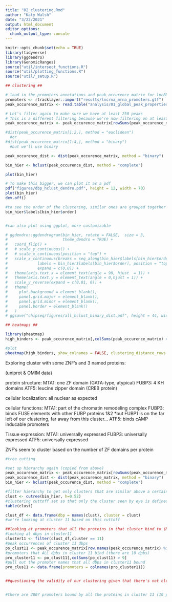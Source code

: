 ```yaml
---
title: "02_clustering.Rmd"
author: "Katy Walsh"
date: "3/22/2021"
output: html_document
editor_options: 
  chunk_output_type: console
---
```


```r
knitr::opts_chunk$set(echo = TRUE)
library(tidyverse)
library(ggdendro)
library(GenomicRanges)
source("util/intersect_functions.R")
source("util/plotting_functions.R")
source("util/_setup.R")

```



```r
## clustering ##

# load in the promoters annotations and peak_occurence_matrix for lncRNA and mRNA promoters
promoters <- rtracklayer::import("results/lncrna_mrna_promoters.gtf")
peak_occurence_matrix <- read.table("analysis/01_global_peak_properties/results/lncrna_mrna_promoter_peak_occurence_matrix.tsv")

# Let's filter again to make sure we have at least 250 peaks
# This is a different filtering because we're now filtering on at least 250 peaks on promoter regions rather than 250 peaks across the genome.
peak_occurence_matrix <- peak_occurence_matrix[rowSums(peak_occurence_matrix) > 250, ]

#dist(peak_occurence_matrix[1:2,], method = "euclidean")
  #or
#dist(peak_occurence_matrix[1:4,], method = "binary")
  #but we'll use binary

peak_occurence_dist <- dist(peak_occurence_matrix, method = "binary")

bin_hier <- hclust(peak_occurence_dist, method = "complete")

plot(bin_hier)

# To make this bigger, we can plot it as a pdf
pdf("figures/dbp_hclust_dendro.pdf", height = 12, width = 70)
plot(bin_hier)
dev.off()

#to see the order of the clustering, similar ones are grouped together
bin_hier$labels[bin_hier$order]


#can also plot using ggplot, more customizable

# ggdendro::ggdendrogram(bin_hier, rotate = FALSE,  size = 3, 
#                        theme_dendro = TRUE) +
#   coord_flip() +
#   # scale_y_continuous() +
#   # scale_x_continuous(position = "top") +
#   scale_x_continuous(breaks = seq_along(bin_hier$labels[bin_hier$order]),
#             labels = bin_hier$labels[bin_hier$order], position = "top",
#             expand = c(0,0)) +
#   theme(axis.text.x = element_text(angle = 90, hjust  = 1)) + 
#   theme(axis.text.y = element_text(angle = 0,hjust = 1)) +
#   scale_y_reverse(expand = c(0.01, 0)) +
#   theme(
#     plot.background = element_blank(),
#     panel.grid.major = element_blank(),
#     panel.grid.minor = element_blank(),
#     panel.border = element_blank()
#   )
# ggsave("chipseq/figures/all_hclust_binary_dist.pdf", height = 44, width = 5.0)

```

```r
## heatmaps ##

library(pheatmap)
high_binders <- peak_occurence_matrix[,colSums(peak_occurence_matrix) > 350]

#plot
pheatmap(high_binders, show_colnames = FALSE, clustering_distance_rows = "binary", clustering_distance_cols = "binary")

```


Exploring cluster with some ZNF's and 3 named proteins:

(uniprot & OMIM data)

protein structure:
MTA1: one ZF domain (GATA-type, atypical)
FUBP3: 4 KH domains
ATF5: leucine zipper domain (CREB protein)

cellular localization:
all nuclear as expected

cellular functions:
MTA1: part of the chromatin remodeling complex
FUBP3: binds FUSE elements with other FUBP proteins 1&2 
    *but FUBP1 is on the far left of our clustering, far away from this cluster...
ATF5: binds cAMP inducable promoters

Tissue expression:
MTA1: universally expressed
FUBP3: universally expressed
ATF5: universally expressed


ZNF's seem to cluster based on the number of ZF domains per protein



```r
#tree cutting

#set up hierarchy again (copied from above)
peak_occurence_matrix <- peak_occurence_matrix[rowSums(peak_occurence_matrix) > 250, ]
peak_occurence_dist <- dist(peak_occurence_matrix, method = "binary")
bin_hier <- hclust(peak_occurence_dist, method = "complete")

#filter hierarchy to get only clusters that are similar above a certain threshold based on height of the branch
clust <- cutree(bin_hier, h=0.52)
#clustering cuttoff set so that only the cluster seen by eye is defined
table(clust)

clust_df <- data.frame(dbp = names(clust), cluster = clust)
#we're looking at cluster 11 based on this cuttoff

##looking at promoters that all the proteins in that cluster bind to (Maria's code)
#looking at dbps in cluster11
cluster11 <- filter(clust_df,cluster == 11)
#peak occurrences of cluster 11 dbps
po_clust11 <- peak_occurence_matrix[row.names(peak_occurence_matrix) %in% row.names(cluster11),]
#promoters that ALL dpbs in cluster 11 bind (there are 10 dpbs)
pro_cluster11 <- po_clust11[,colSums(po_clust11) > 9]
#pull out the promoter names that all dbps in cluster11 bound
pro_clus11 <- data.frame(promoters = colnames(pro_cluster11))


##questioning the validity of our clustering given that there's not clear similarities between the proteins in our cluster, and proteins that should be similar are not clustered together (FUBP1 and 3, & ATF's)


#there are 3007 promoters bound by all the proteins in cluster 11 (10 proteins in the cluster)

```

